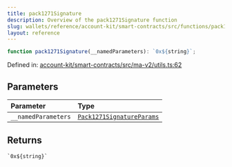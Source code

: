 ```yaml
---
title: pack1271Signature
description: Overview of the pack1271Signature function
slug: wallets/reference/account-kit/smart-contracts/src/functions/pack1271Signature
layout: reference
---
```


```ts
function pack1271Signature(__namedParameters): `0x${string}`;
```

Defined in: [account-kit/smart-contracts/src/ma-v2/utils.ts:62](https://github.com/alchemyplatform/aa-sdk/blob/49e74eee8606f480b200b4612d00d950da8a8742/account-kit/smart-contracts/src/ma-v2/utils.ts#L62)

## Parameters

| Parameter           | Type                                                                     |
| :------------------ | :----------------------------------------------------------------------- |
| `__namedParameters` | [`Pack1271SignatureParams`](../type-aliases/Pack1271SignatureParams.mdx) |

## Returns

`` `0x${string}` ``
